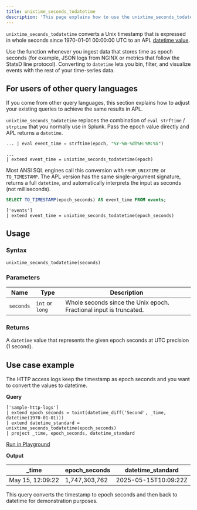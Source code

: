 ```yaml
---
title: unixtime_seconds_todatetime
description: 'This page explains how to use the unixtime_seconds_todatetime function in APL.'
---
```


`unixtime_seconds_todatetime` converts a Unix timestamp that is expressed in whole seconds since 1970-01-01 00:00:00 UTC to an APL [datetime value](/apl/data-types/scalar-data-types).

Use the function whenever you ingest data that stores time as epoch seconds (for example, JSON logs from NGINX or metrics that follow the StatsD line protocol). Converting to `datetime` lets you bin, filter, and visualize events with the rest of your time-series data.

## For users of other query languages

If you come from other query languages, this section explains how to adjust your existing queries to achieve the same results in APL.

<AccordionGroup>
<Accordion title="Splunk SPL users">

`unixtime_seconds_todatetime` replaces the combination of `eval strftime` / `strptime` that you normally use in Splunk. Pass the epoch value directly and APL returns a `datetime`.

<CodeGroup>

```sql Splunk example
... | eval event_time = strftime(epoch, "%Y-%m-%dT%H:%M:%S")
````

```kusto APL equivalent
... 
| extend event_time = unixtime_seconds_todatetime(epoch)
```

</CodeGroup>

</Accordion>
<Accordion title="ANSI SQL users">

Most ANSI SQL engines call this conversion with `FROM_UNIXTIME` or `TO_TIMESTAMP`. The APL version has the same single-argument signature, returns a full `datetime`, and automatically interprets the input as seconds (not milliseconds).

<CodeGroup>

```sql SQL example
SELECT TO_TIMESTAMP(epoch_seconds) AS event_time FROM events;
```

```kusto APL equivalent
['events']
| extend event_time = unixtime_seconds_todatetime(epoch_seconds)
```

</CodeGroup>

</Accordion>
</AccordionGroup>

## Usage

### Syntax

```kusto
unixtime_seconds_todatetime(seconds)
```

### Parameters

| Name      | Type            | Description                                                        |
| --------- | --------------- | ------------------------------------------------------------------ |
| `seconds` | `int` or `long` | Whole seconds since the Unix epoch. Fractional input is truncated. |

### Returns

A `datetime` value that represents the given epoch seconds at UTC precision (1 second).

## Use case example

The HTTP access logs keep the timestamp as epoch seconds and you want to convert the values to datetime.

**Query**

```kusto
['sample-http-logs']
| extend epoch_seconds = toint(datetime_diff('Second', _time, datetime(1970-01-01)))
| extend datetime_standard = unixtime_seconds_todatetime(epoch_seconds)
| project _time, epoch_seconds, datetime_standard
```

[Run in Playground](https://play.axiom.co/axiom-play-qf1k/query?initForm=%7B%22apl%22%3A%22%5B'sample-http-logs'%5D%20%7C%20extend%20epoch_seconds%20%3D%20toint(datetime_diff('Second'%2C%20_time%2C%20datetime(1970-01-01)))%20%7C%20extend%20datetime_standard%20%3D%20unixtime_seconds_todatetime(epoch_seconds)%20%7C%20project%20_time%2C%20epoch_seconds%2C%20datetime_standard%22%7D)

**Output**

| _time            | epoch_seconds        | datetime_standard           |
|------------------|----------------------|-----------------------------|
| May 15, 12:09:22 | 1,747,303,762    | 2025-05-15T10:09:22Z    |

This query converts the timestamp to epoch seconds and then back to datetime for demonstration purposes.
